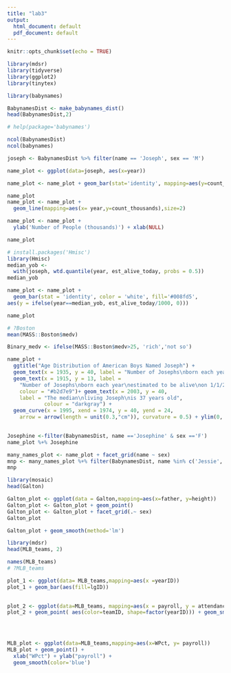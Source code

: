 ```yaml
---
title: "lab3"
output:
  html_document: default
  pdf_document: default
---
```


```r
knitr::opts_chunk$set(echo = TRUE)
```
<!--
```r
options(repos=c(CRAN="https://cran.cnr.berkeley.edu/"))
install.packages('mdsr')
library('mdsr')
```

install.packages('tinytex')
tinytext::install_tiny_tex()
library(tinytex)
-->
<!-- Make sure you have all package needed installed in your R, otherwise, you need to specify the repro and network to download the packages, it is a good habit to install the packages in R at the beginning.-->

```r
library(mdsr) 
library(tidyverse)
library(ggplot2)
library(tinytex)
```

```r
library(babynames)

BabynamesDist <- make_babynames_dist()
head(BabynamesDist,2)
```

```r
# help(package='babynames')
```


```r
ncol(BabynamesDist)
ncol(babynames)
```



```r
joseph <- BabynamesDist %>% filter(name == 'Joseph', sex == 'M')
```

```r
name_plot <- ggplot(data=joseph, aes(x=year))

name_plot <- name_plot + geom_bar(stat='identity', mapping=aes(y=count_thousands * alive_prob), fill='#b2d7e9', colour='white')

name_plot
name_plot <- name_plot + 
  geom_line(mapping=aes(x= year,y=count_thousands),size=2)

name_plot <- name_plot + 
  ylab('Number of People (thousands)') + xlab(NULL)

name_plot

```





```r
# install.packages('Hmisc')
library(Hmisc)
median_yob <-
  with(joseph, wtd.quantile(year, est_alive_today, probs = 0.5))
median_yob
```

```r
name_plot <- name_plot + 
  geom_bar(stat = 'identity', color = 'white', fill='#008fd5',
aes(y = ifelse(year==median_yob, est_alive_today/1000, 0)))

name_plot

```

```r
# ?Boston
mean(MASS::Boston$medv)
```
```r
Binary_medv <- ifelse(MASS::Boston$medv>25, 'rich','not so')
```


```r
name_plot +
  ggtitle("Age Distribution of American Boys Named Joseph") +
  geom_text(x = 1935, y = 40, label = "Number of Josephs\nborn each year") +
  geom_text(x = 1915, y = 13, label =
    "Number of Josephs\nborn each year\nestimated to be alive\non 1/1/2014",
    colour = "#b2d7e9")+ geom_text(x = 2003, y = 40,
    label = "The median\nliving Joseph\nis 37 years old",
            colour = "darkgray") +
  geom_curve(x = 1995, xend = 1974, y = 40, yend = 24,
    arrow = arrow(length = unit(0.3,"cm")), curvature = 0.5) + ylim(0, 42)
 
```
```r
Josephine <-filter(BabynamesDist, name =='Josephine' & sex =='F')
name_plot %+% Josephine
```

```r
many_names_plot <- name_plot + facet_grid(name ~ sex)
mnp <- many_names_plot %+% filter(BabynamesDist, name %in% c('Jessie','Marion','Jackie'))
mnp
```


```r
library(mosaic)
head(Galton)
```
```r
Galton_plot <- ggplot(data = Galton,mapping=aes(x=father, y=height))
Galton_plot <- Galton_plot + geom_point()
Galton_plot <- Galton_plot + facet_grid(.~ sex)
Galton_plot
```

```r
Galton_plot + geom_smooth(method='lm')
```


```r
library(mdsr)
head(MLB_teams, 2)
```


```r
names(MLB_teams)
# ?MLB_teams

plot_1 <- ggplot(data= MLB_teams,mapping=aes(x =yearID))
plot_1 + geom_bar(aes(fill=lgID)) 
  

plot_2 <- ggplot(data=MLB_teams, mapping=aes(x = payroll, y = attendance))
plot_2 + geom_point( aes(color=teamID, shape=factor(yearID))) + geom_smooth(aes(color=lgID)) 


  
```





```r
MLB_plot <- ggplot(data=MLB_teams,mapping=aes(x=WPct, y= payroll))
MLB_plot + geom_point() + 
  xlab("WPct") + ylab("payroll") + 
  geom_smooth(color='blue')

```



